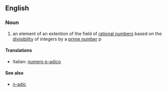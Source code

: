 {{wikipedia}}
==English==

===Noun===
{{en-noun|sg=''p''[[-adic]] [[number]]|pl=''p''-adic [[numbers]]}}

#{{mathematics}} an element of an extention of the field of [[rational number]]s based on the [[divisibility]] of integers by a [[prime number]] p

====Translations====
*Italian: [[numero p-adico]]

====See also====
*[[n-adic]]
